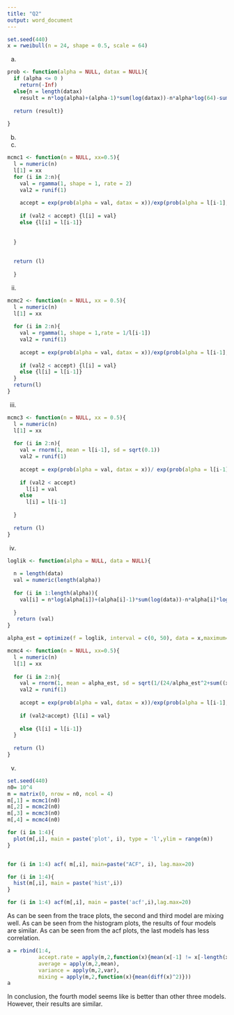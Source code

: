 ```yaml
---
title: "Q2"
output: word_document
---
```


```r
set.seed(440)
x = rweibull(n = 24, shape = 0.5, scale = 64)
```

(a)

```r
prob <- function(alpha = NULL, datax = NULL){
  if (alpha <= 0 ) 
    return(-Inf)
  else{n = length(datax)
    result = n*log(alpha)+(alpha-1)*sum(log(datax))-n*alpha*log(64)-sum(datax^alpha)/(64^alpha)
  
  return (result)}
    
}

```


(b)
(i)

```r
mcmc1 <- function(n = NULL, xx=0.5){
  l = numeric(n)
  l[1] = xx
  for (i in 2:n){
    val = rgamma(1, shape = 1, rate = 2)
    val2 = runif(1)
    
    accept = exp(prob(alpha = val, datax = x))/exp(prob(alpha = l[i-1],datax = x))*dgamma(l[i-1],shape = 1, rate = 2)/dgamma(val, shape = 1,rate = 2)
    
    if (val2 < accept) {l[i] = val}
    else {l[i] = l[i-1]}
    
    
  }
 
  
  return (l)
  
  }
```

(ii)

```r
mcmc2 <- function(n = NULL, xx = 0.5){
  l = numeric(n)
  l[1] = xx
  
  for (i in 2:n){
    val = rgamma(1, shape = 1,rate = 1/l[i-1])
    val2 = runif(1)
    
    accept = exp(prob(alpha = val, datax = x))/exp(prob(alpha = l[i-1],datax = x))*dgamma(l[i-1], shape = 1, rate = 1/val)/dgamma(val, shape = 1, rate = 1/l[i-1])
    
    if (val2 < accept) {l[i] = val}
    else {l[i] = l[i-1]}
  }
  return(l)
}
```


(iii)

```r
mcmc3 <- function(n = NULL, xx = 0.5){
  l = numeric(n)
  l[1] = xx
  
  for (i in 2:n){
    val = rnorm(1, mean = l[i-1], sd = sqrt(0.1))
    val2 = runif(1)
    
    accept = exp(prob(alpha = val, datax = x))/ exp(prob(alpha = l[i-1], datax = x))*dnorm(l[i-1], mean = val,sd = sqrt(0.1))/dnorm(val, mean = l[i-1], sd = sqrt(0.1))
    
    if (val2 < accept) 
      l[i] = val
    else 
      l[i] = l[i-1]
    
  }
  
  return (l)
}
```

(iv)

```r
loglik <- function(alpha = NULL, data = NULL){
  
  n = length(data)
  val = numeric(length(alpha))
  
  for (i in 1:length(alpha)){
    val[i] = n*log(alpha[i])+(alpha[i]-1)*sum(log(data))-n*alpha[i]*log(64)-sum((data/64)^alpha[i])
    
  }
   return (val) 
}

alpha_est = optimize(f = loglik, interval = c(0, 50), data = x,maximum=TRUE )$maximum

mcmc4 <- function(n = NULL, xx=0.5){
  l = numeric(n)
  l[1] = xx
  
  for (i in 2:n){
    val = rnorm(1, mean = alpha_est, sd = sqrt(1/(24/alpha_est^2+sum((x/64)^alpha_est*(log(x/64))^2))))
    val2 = runif(1)
    
    accept = exp(prob(alpha = val, datax = x))/exp(prob(alpha = l[i-1],datax = x))*dnorm(l[i-1],mean = alpha_est,sd = sqrt(1/(24/alpha_est^2+sum((x/64)^alpha_est*(log(x/64))^2))))/dnorm(val, mean = alpha_est,sd = sqrt(1/(24/alpha_est^2+sum((x/64)^alpha_est*(log(x/64))^2))))
    
    if (val2<accept) {l[i] = val}
    
    else {l[i] = l[i-1]}
  }
  
  return (l)
}
```

(v)


```r
set.seed(440)
n0= 10^4
m = matrix(0, nrow = n0, ncol = 4)
m[,1] = mcmc1(n0)
m[,2] = mcmc2(n0)
m[,3] = mcmc3(n0)
m[,4] = mcmc4(n0)

for (i in 1:4){
  plot(m[,i], main = paste('plot', i), type = 'l',ylim = range(m))
}



```

```r
for (i in 1:4) acf( m[,i], main=paste("ACF", i), lag.max=20)
```

```r
for (i in 1:4){
  hist(m[,i], main = paste('hist',i))
}
```

```r
for (i in 1:4) acf(m[,i], main = paste('acf',i),lag.max=20)
```

As can be seen from the trace plots, the second and third model are mixing well.
As can be seen from the histogram plots, the results of four models are similar.
As can be seen from the acf plots, the last models has less correlation.

```r
a = rbind(1:4, 
          accept.rate = apply(m,2,function(x){mean(x[-1] != x[-length(x)])}), 
          average = apply(m,2,mean),
          variance = apply(m,2,var), 
          mixing = apply(m,2,function(x){mean(diff(x)^2)}))
a
```

In conclusion, the fourth model seems like is better than other three models. However, their results are similar.














